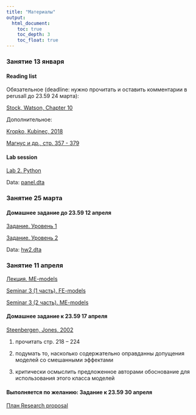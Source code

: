 ```yaml
---
title: "Материалы"
output: 
  html_document:
    toc: true
    toc_depth: 3
    toc_float: true
---
```

### Занятие 13 января 



#### Reading list

Обязательное (deadline: нужно прочитать и оставить комментарии в perusall до 23.59 24 марта):

<a href="https://yadi.sk/i/4YsEBveY1j4nUw" title=>Stock, Watson, Chapter 10</a>  

Дополнительное: 

<a href="Kropko, Kubinec, 2018.pdf" title=>Kropko, Kubinec, 2018</a>

<a href="Магнус, Катышев, Пересецкий.pdf" title=>Магнус и др., стр. 357 - 379</a> 

#### Lab session

<a href="lab2.ipynb" title=>Lab 2. Python</a>

Data: <a href="panel.dta" title=>panel.dta</a>

### Занятие 25 марта

#### Домашнее задание до 23.59 12 апреля

<a href="hw2_1.ipynb" title=>Задание. Уровень 1</a>

<a href="hw2_2.ipynb" title=>Задание. Уровень 2</a>

Data: <a href="hw2.dta" title=>hw2.dta</a>

### Занятие 11 апреля

<a href="ME_models.pdf" title=>Лекция. ME-models</a>

<a href="polit_seminar_3.pdf" title=>Seminar 3 (1 часть). FE-models</a>

<a href="polit_seminar_3_2.pdf" title=>Seminar 3 (2 часть). ME-models</a>

#### Домашнее задание к 23.59 17 апреля

<a href="Steenbergen,Jones, 2002.pdf" title=>Steenbergen, Jones, 2002</a>

1. прочитать стр. 218 – 224

2. подумать то, насколько содержательно оправданны допущения моделей со смешанными эффектами

3. критически осмыслить предложенное авторами обоснование для использования этого класса моделей

#### Выполняется по желанию: Задание к 23.59 30 апреля

<a href="research_proposal.pdf" title=>План Research proposal</a>


 
